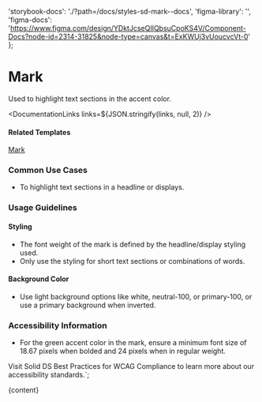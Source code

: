 

  'storybook-docs': './?path=/docs/styles-sd-mark--docs',
  'figma-library': '',
  'figma-docs':
    'https://www.figma.com/design/YDktJcseQIIQbsuCpoKS4V/Component-Docs?node-id=2314-31825&node-type=canvas&t=ExKWUj3vUoucvcVt-0'
};

# Mark

Used to highlight text sections in the accent color.

<DefaultStory />

<DocumentationLinks links=${JSON.stringify(links, null, 2)} />

#### Related Templates

[Mark](./?path=/docs/templates-mark--docs)

### Common Use Cases

- To highlight text sections in a headline or displays.

### Usage Guidelines

#### Styling

- The font weight of the mark is defined by the headline/display styling used.
- Only use the styling for short text sections or combinations of words.

#### Background Color

- Use light background options like white, neutral-100, or primary-100, or use a primary background when inverted.

### Accessibility Information

- For the green accent color in the mark, ensure a minimum font size of 18.67 pixels when bolded and 24 pixels when in regular weight.

Visit <sd-link href="https://www.figma.com/design/YDktJcseQIIQbsuCpoKS4V/Component-Docs?node-id=10708-5011&t=Z1FxSGWkmXG5r5sw-4" target="_blank">Solid DS Best Practices for WCAG Compliance</sd-link> to learn more about our accessibility standards.`;

<Meta title="Styles/sd-mark/Overview" />

<OverviewFormatter story={SdMarkStories.Default}>{content}</OverviewFormatter>
